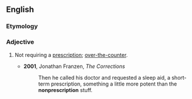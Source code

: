 ==English==

===Etymology===
{{prefix|en|non|prescription}}

===Adjective===
{{en-adj|-}}

# {{lb|en|of medicine}} Not requiring a [[prescription]]; [[over-the-counter]].
#* '''2001''', Jonathan Franzen, ''The Corrections''
#*: Then he called his doctor and requested a sleep aid, a short-term prescription, something a little more potent than the '''nonprescription''' stuff.